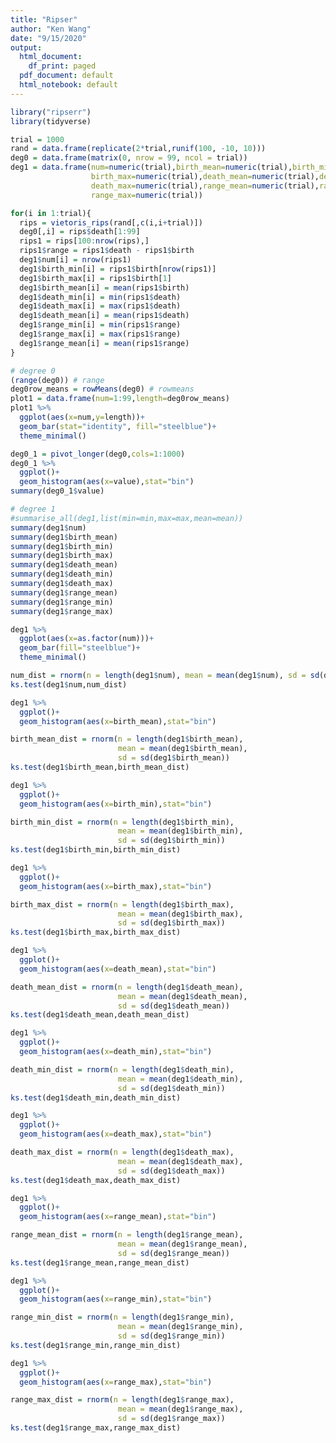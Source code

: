 ```yaml
---
title: "Ripser"
author: "Ken Wang"
date: "9/15/2020"
output:
  html_document:
    df_print: paged
  pdf_document: default
  html_notebook: default
---
```


```r
library("ripserr")
library(tidyverse)
```

```r
trial = 1000
rand = data.frame(replicate(2*trial,runif(100, -10, 10)))
deg0 = data.frame(matrix(0, nrow = 99, ncol = trial))
deg1 = data.frame(num=numeric(trial),birth_mean=numeric(trial),birth_min=numeric(trial),
                  birth_max=numeric(trial),death_mean=numeric(trial),death_min=numeric(trial),
                  death_max=numeric(trial),range_mean=numeric(trial),range_min=numeric(trial),
                  range_max=numeric(trial))

for(i in 1:trial){
  rips = vietoris_rips(rand[,c(i,i+trial)])
  deg0[,i] = rips$death[1:99]
  rips1 = rips[100:nrow(rips),]
  rips1$range = rips1$death - rips1$birth
  deg1$num[i] = nrow(rips1)
  deg1$birth_min[i] = rips1$birth[nrow(rips1)]
  deg1$birth_max[i] = rips1$birth[1]
  deg1$birth_mean[i] = mean(rips1$birth)
  deg1$death_min[i] = min(rips1$death)
  deg1$death_max[i] = max(rips1$death)
  deg1$death_mean[i] = mean(rips1$death)
  deg1$range_min[i] = min(rips1$range)
  deg1$range_max[i] = max(rips1$range)
  deg1$range_mean[i] = mean(rips1$range)
}
```

```r
# degree 0
(range(deg0)) # range
deg0row_means = rowMeans(deg0) # rowmeans
plot1 = data.frame(num=1:99,length=deg0row_means)
plot1 %>%
  ggplot(aes(x=num,y=length))+
  geom_bar(stat="identity", fill="steelblue")+
  theme_minimal()

deg0_1 = pivot_longer(deg0,cols=1:1000)
deg0_1 %>%
  ggplot()+
  geom_histogram(aes(x=value),stat="bin")
summary(deg0_1$value)
```

```r
# degree 1
#summarise_all(deg1,list(min=min,max=max,mean=mean))
summary(deg1$num)
summary(deg1$birth_mean)
summary(deg1$birth_min)
summary(deg1$birth_max)
summary(deg1$death_mean)
summary(deg1$death_min)
summary(deg1$death_max)
summary(deg1$range_mean)
summary(deg1$range_min)
summary(deg1$range_max)
```

```r
deg1 %>%
  ggplot(aes(x=as.factor(num)))+
  geom_bar(fill="steelblue")+
  theme_minimal()

num_dist = rnorm(n = length(deg1$num), mean = mean(deg1$num), sd = sd(deg1$num))
ks.test(deg1$num,num_dist)
```

```r
deg1 %>%
  ggplot()+
  geom_histogram(aes(x=birth_mean),stat="bin")

birth_mean_dist = rnorm(n = length(deg1$birth_mean),
                        mean = mean(deg1$birth_mean),
                        sd = sd(deg1$birth_mean))
ks.test(deg1$birth_mean,birth_mean_dist)
```

```r
deg1 %>%
  ggplot()+
  geom_histogram(aes(x=birth_min),stat="bin")

birth_min_dist = rnorm(n = length(deg1$birth_min),
                        mean = mean(deg1$birth_min),
                        sd = sd(deg1$birth_min))
ks.test(deg1$birth_min,birth_min_dist)
```

```r
deg1 %>%
  ggplot()+
  geom_histogram(aes(x=birth_max),stat="bin")

birth_max_dist = rnorm(n = length(deg1$birth_max),
                        mean = mean(deg1$birth_max),
                        sd = sd(deg1$birth_max))
ks.test(deg1$birth_max,birth_max_dist)
```

```r
deg1 %>%
  ggplot()+
  geom_histogram(aes(x=death_mean),stat="bin")

death_mean_dist = rnorm(n = length(deg1$death_mean),
                        mean = mean(deg1$death_mean),
                        sd = sd(deg1$death_mean))
ks.test(deg1$death_mean,death_mean_dist)
```

```r
deg1 %>%
  ggplot()+
  geom_histogram(aes(x=death_min),stat="bin")

death_min_dist = rnorm(n = length(deg1$death_min),
                        mean = mean(deg1$death_min),
                        sd = sd(deg1$death_min))
ks.test(deg1$death_min,death_min_dist)
```

```r
deg1 %>%
  ggplot()+
  geom_histogram(aes(x=death_max),stat="bin")

death_max_dist = rnorm(n = length(deg1$death_max),
                        mean = mean(deg1$death_max),
                        sd = sd(deg1$death_max))
ks.test(deg1$death_max,death_max_dist)
```
```r
deg1 %>%
  ggplot()+
  geom_histogram(aes(x=range_mean),stat="bin")

range_mean_dist = rnorm(n = length(deg1$range_mean),
                        mean = mean(deg1$range_mean),
                        sd = sd(deg1$range_mean))
ks.test(deg1$range_mean,range_mean_dist)
```

```r
deg1 %>%
  ggplot()+
  geom_histogram(aes(x=range_min),stat="bin")

range_min_dist = rnorm(n = length(deg1$range_min),
                        mean = mean(deg1$range_min),
                        sd = sd(deg1$range_min))
ks.test(deg1$range_min,range_min_dist)
```


```r
deg1 %>%
  ggplot()+
  geom_histogram(aes(x=range_max),stat="bin")

range_max_dist = rnorm(n = length(deg1$range_max),
                        mean = mean(deg1$range_max),
                        sd = sd(deg1$range_max))
ks.test(deg1$range_max,range_max_dist)
```
